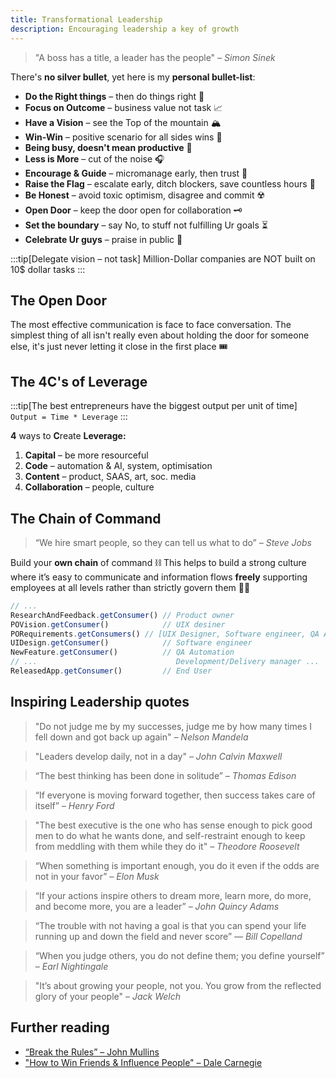 ```yaml
---
title: Transformational Leadership
description: Encouraging leadership a key of growth
---
```


> "A boss has a title, a leader has the people"
> <cite>– Simon Sinek</cite>

There's **no silver bullet**, yet here is my **personal bullet-list**:

* **Do the Right things** – then do things right 🎯
* **Focus on Outcome** – business value not task 📈
* **Have a Vision** – see the Top of the mountain 🏔️
* **Win-Win** – positive scenario for all sides wins 🤝
* **Being busy, doesn't mean productive** 🐎
* **Less is More** – cut of the noise 🎧
* **Encourage & Guide** – micromanage early, then trust 🧿
* **Raise the Flag** – escalate early, ditch blockers, save countless hours 🚩
* **Be Honest** – avoid toxic optimism, disagree and commit ☢️
* **Open Door** – keep the door open for collaboration 🗝️
* **Set the boundary** – say No, to stuff not fulfilling Ur goals ⏳
* **Celebrate Ur guys** – praise in public 🍻

:::tip[Delegate vision – not task]
Million-Dollar companies are NOT built on 10$ dollar tasks
:::

<TreatMeBtn />

## The Open Door

The most effective communication is face to face conversation.
The simplest thing of all isn't really even about holding the door for someone else, it's just never letting it close in the first place 🎟️

## The 4C's of Leverage

:::tip[The best entrepreneurs have the biggest output per unit of time]
`Output = Time * Leverage`
:::

**4** ways to **C**reate **Leverage:**

1. **Capital** – be more resourceful
2. **Code** – automation & AI, system, optimisation
3. **Content** – product, SAAS, art, soc. media
4. **Collaboration** – people, culture

## The Chain of Command

> “We hire smart people, so they can tell us what to do”
> <cite>– Steve Jobs</cite>

Build your **own chain** of command ⛓️
This helps to build a strong culture where it’s easy to communicate and information flows **freely**
supporting employees at all levels rather than strictly govern them 🧑‍🚀

```js
// ...
ResearchAndFeedback.getConsumer() // Product owner
POVision.getConsumer()            // UIX desiner
PORequirements.getConsumers() // [UIX Designer, Software engineer, QA Automation]
UIDesign.getConsumer()            // Software engineer
NewFeature.getConsumer()          // QA Automation
// ...                               Development/Delivery manager ...
ReleasedApp.getConsumer()         // End User
```

## Inspiring Leadership quotes

> "Do not judge me by my successes, judge me by how many times I fell down and got back up again"
> <cite>– Nelson Mandela</cite>

> "Leaders develop daily, not in a day"
> <cite>– John Calvin Maxwell</cite>

> “The best thinking has been done in solitude”
> <cite>– Thomas Edison</cite>

> “If everyone is moving forward together, then success takes care of itself”
> <cite>– Henry Ford</cite>

> "The best executive is the one who has sense enough to pick good men to do what he wants done, and self-restraint enough to keep from meddling with them while they do it"
> <cite>– Theodore Roosevelt</cite>

> “When something is important enough, you do it even if the odds are not in your favor”
> <cite>– Elon Musk</cite>

> “If your actions inspire others to dream more, learn more, do more, and become more, you are a leader”
> <cite>– John Quincy Adams</cite>

> “The trouble with not having a goal is that you can spend your life running up and down the field and never score”
> <cite>— Bill Copelland</cite>

> “When you judge others, you do not define them; you define yourself”
> <cite>– Earl Nightingale</cite>

> "It’s about growing your people, not you. You grow from the reflected glory of your people"
> <cite>– Jack Welch</cite>

## Further reading

* [“Break the Rules” – John Mullins](https://www.amazon.com/Break-Rules-Counter-Conventional-Mindsets-Entrepreneurs/dp/1394153015)
* ["How to Win Friends & Influence People" – Dale Carnegie](https://a.co/d/9YNueWA)